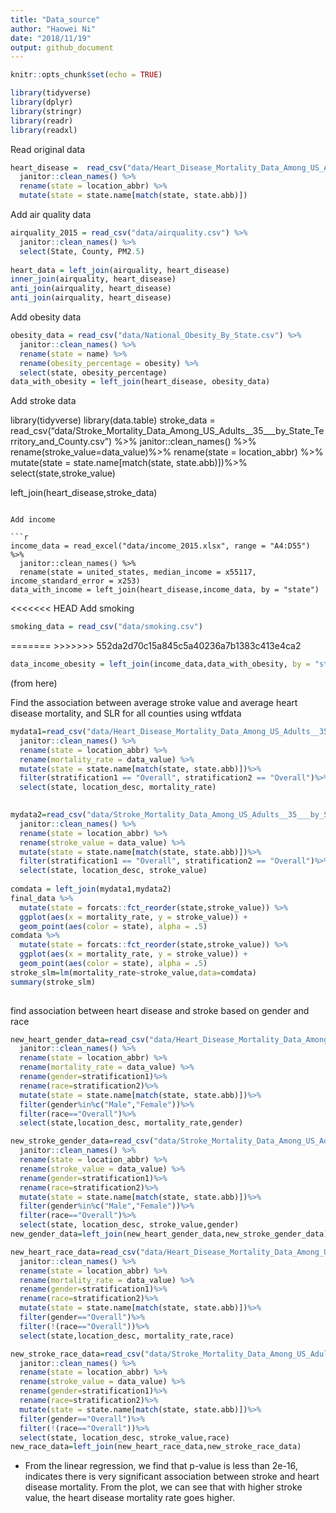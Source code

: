 ```yaml
---
title: "Data_source"
author: "Haowei Ni"
date: "2018/11/19"
output: github_document
---
```


```r
knitr::opts_chunk$set(echo = TRUE)
```

```r
library(tidyverse)
library(dplyr)
library(stringr)
library(readr)
library(readxl)
```

Read original data 

```r
heart_disease =  read_csv("data/Heart_Disease_Mortality_Data_Among_US_Adults__35___by_State_Territory_and_County.csv") %>%
  janitor::clean_names() %>%
  rename(state = location_abbr) %>%
  mutate(state = state.name[match(state, state.abb)])
```

Add air quality data 

```r
airquality_2015 = read_csv("data/airquality.csv") %>%
  janitor::clean_names() %>%
  select(State, County, PM2.5)
  
heart_data = left_join(airquality, heart_disease) 
inner_join(airquality, heart_disease)  
anti_join(airquality, heart_disease) 
anti_join(airquality, heart_disease)
```

Add obesity data

```r
obesity_data = read_csv("data/National_Obesity_By_State.csv") %>%
  janitor::clean_names() %>%
  rename(state = name) %>%
  rename(obesity_percentage = obesity) %>%
  select(state, obesity_percentage) 
data_with_obesity = left_join(heart_disease, obesity_data)
```

Add stroke data

library(tidyverse)
library(data.table)
stroke_data = read_csv("data/Stroke_Mortality_Data_Among_US_Adults__35___by_State_Territory_and_County.csv") %>%
  janitor::clean_names() %>%
  rename(stroke_value=data_value)%>%
  rename(state = location_abbr) %>%
  mutate(state = state.name[match(state, state.abb)])%>%
  select(state,stroke_value)

left_join(heart_disease,stroke_data)
```

Add income

```r
income_data = read_excel("data/income_2015.xlsx", range = "A4:D55") %>%
  janitor::clean_names() %>%
  rename(state = united_states, median_income = x55117, income_standard_error = x253) 
data_with_income = left_join(heart_disease,income_data, by = "state")
```


<<<<<<< HEAD
Add smoking
```r
smoking_data = read_csv("data/smoking.csv")
```

=======
>>>>>>> 552da2d70c15a845c5a40236a7b1383c413e4ca2
```r
data_income_obesity = left_join(income_data,data_with_obesity, by = "state")
```

(from here)


Find the association between average stroke value and average heart disease mortality, and SLR for all counties using wtfdata
```r
mydata1=read_csv("data/Heart_Disease_Mortality_Data_Among_US_Adults__35___by_State_Territory_and_County.csv") %>%
  janitor::clean_names() %>%
  rename(state = location_abbr) %>%
  rename(mortality_rate = data_value) %>%
  mutate(state = state.name[match(state, state.abb)])%>%
  filter(stratification1 == "Overall", stratification2 == "Overall")%>%
  select(state, location_desc, mortality_rate)
  

mydata2=read_csv("data/Stroke_Mortality_Data_Among_US_Adults__35___by_State_Territory_and_County.csv") %>%
  janitor::clean_names() %>%
  rename(state = location_abbr) %>%
  rename(stroke_value = data_value) %>%
  mutate(state = state.name[match(state, state.abb)])%>%
  filter(stratification1 == "Overall", stratification2 == "Overall")%>%
  select(state, location_desc, stroke_value)
                                                                                                                    
comdata = left_join(mydata1,mydata2)  
final_data %>%
  mutate(state = forcats::fct_reorder(state,stroke_value)) %>%
  ggplot(aes(x = mortality_rate, y = stroke_value)) + 
  geom_point(aes(color = state), alpha = .5)
comdata %>%
  mutate(state = forcats::fct_reorder(state,stroke_value)) %>%
  ggplot(aes(x = mortality_rate, y = stroke_value)) + 
  geom_point(aes(color = state), alpha = .5)
stroke_slm=lm(mortality_rate~stroke_value,data=comdata)
summary(stroke_slm)
  

```

find association between heart disease and stroke based on gender and race
```r
new_heart_gender_data=read_csv("data/Heart_Disease_Mortality_Data_Among_US_Adults__35___by_State_Territory_and_County.csv") %>%
  janitor::clean_names() %>%
  rename(state = location_abbr) %>%
  rename(mortality_rate = data_value) %>%
  rename(gender=stratification1)%>%
  rename(race=stratification2)%>%
  mutate(state = state.name[match(state, state.abb)])%>%
  filter(gender%in%c("Male","Female"))%>%
  filter(race=="Overall")%>%
  select(state,location_desc, mortality_rate,gender)

new_stroke_gender_data=read_csv("data/Stroke_Mortality_Data_Among_US_Adults__35___by_State_Territory_and_County.csv") %>%
  janitor::clean_names() %>%
  rename(state = location_abbr) %>%
  rename(stroke_value = data_value) %>%
  rename(gender=stratification1)%>%
  rename(race=stratification2)%>%
  mutate(state = state.name[match(state, state.abb)])%>%
  filter(gender%in%c("Male","Female"))%>%
  filter(race=="Overall")%>%
  select(state, location_desc, stroke_value,gender)
new_gender_data=left_join(new_heart_gender_data,new_stroke_gender_data)

new_heart_race_data=read_csv("data/Heart_Disease_Mortality_Data_Among_US_Adults__35___by_State_Territory_and_County.csv") %>%
  janitor::clean_names() %>%
  rename(state = location_abbr) %>%
  rename(mortality_rate = data_value) %>%
  rename(gender=stratification1)%>%
  rename(race=stratification2)%>%
  mutate(state = state.name[match(state, state.abb)])%>%
  filter(gender=="Overall")%>%
  filter(!(race=="Overall"))%>%
  select(state,location_desc, mortality_rate,race)

new_stroke_race_data=read_csv("data/Stroke_Mortality_Data_Among_US_Adults__35___by_State_Territory_and_County.csv") %>%
  janitor::clean_names() %>%
  rename(state = location_abbr) %>%
  rename(stroke_value = data_value) %>%
  rename(gender=stratification1)%>%
  rename(race=stratification2)%>%
  mutate(state = state.name[match(state, state.abb)])%>%
  filter(gender=="Overall")%>%
  filter(!(race=="Overall"))%>%
  select(state, location_desc, stroke_value,race)
new_race_data=left_join(new_heart_race_data,new_stroke_race_data)
```
* From the linear regression, we find that p-value is less than 2e-16, indicates there is very significant association between stroke and heart disease mortality. From the plot, we can see that with higher stroke value, the heart disease mortality rate goes higher.
